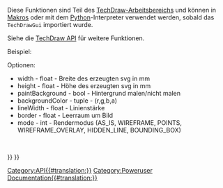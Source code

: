 <languages/>
{{VeryImportantMessage|(November 2018) Diese Information kann unvollständig und veraltet sein. Für die letzte API siehe die (engl.) [https://www.freecadweb.org/api autogenerierte API-Dokumentation].}}
Diese Funktionen sind Teil des [[TechDraw Workbench/de|TechDraw-Arbeitsbereich]]s und können in [[macros/de|Makros]] oder mit dem [[Python/de|Python]]-Interpreter verwendet werden, sobald das <code>TechDrawGui</code> importiert wurde.

Siehe die [[TechDraw API/de|TechDraw API]] für weitere Funktionen.

Beispiel:
{{Code|code=
import FreeCAD
import TechDrawGui

p = FreeCAD.ActiveDocument.Page

f = "/home/localuser/myPdfDirectory/savePage.pdf"
TechDrawGui.exportPageAsPdf(p, f)

f = "/home/localuser/mySvgDirectory/savePage.svg"
TechDrawGui.exportPageAsSvg(p, f)
}}

{{APIFunction|exportPageAsPdf|pageObject, filePath|eine Kopie des pageObject im PDF Format im Speicherort filePath speichern|none}}
{{APIFunction|exportPageAsSvg|pageObject, filePath|eine Kopie des pageObject im SVG Format im Speicherort filePath speichern|none}}
{{APIFunction|copyActiveViewToSvgFile|document, filePath, (options)|eine Kopie der aktiven Ansicht für "document" in der Datei "filePath" speichern|double (estimated scale)}}
Optionen:
* width - float - Breite des erzeugten svg in mm
* height - float - Höhe des erzeugten svg in mm
* paintBackground - bool - Hintergrund malen/nicht malen
* backgroundColor - tuple - (r,g,b,a)
* lineWidth - float - Linienstärke
* border - float - Leerraum um Bild
* mode - int - Rendermodus (AS_IS, WIREFRAME, POINTS, WIREFRAME_OVERLAY, HIDDEN_LINE, BOUNDING_BOX)
<br/>
{{APIFunction|addQGIToView|view, QGraphicsItem|Hinzufügen eines QGraphicsItems (erstellt mit PySide) zu einer Ansicht|none}}

{{TechDraw Tools navi{{#translation:}}}}
{{Userdocnavi{{#translation:}}}}
[[Category:API{{#translation:}}]]
[[Category:Poweruser Documentation{{#translation:}}]]
{{clear}}